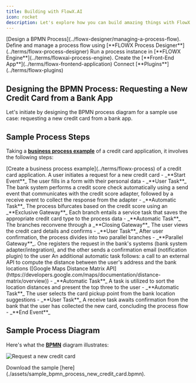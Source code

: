 ```yaml
---
title: Building with FlowX.AI
icon: rocket
description: Let's explore how you can build amazing things with FlowX.
---
```



<AccordionGroup>
  <Accordion title="BPMN Process" icon="sitemap">
    [Design a BPMN Process](../flowx-designer/managing-a-process-flow).
  </Accordion>
  <Accordion title="Process Flow" icon="arrow-progress">
    Define and manage a process flow using [**FLOWX Process Designer**](../terms/flowx-process-designer)  
 </Accordion>
  <Accordion title="Process Execution" icon="play">
   Run a process instance in [**FLOWX Engine**](../terms/flowxai-process-engine).
  </Accordion>
    <Accordion title="Front-End Application" icon="desktop">
    Create the [**Front-End App**](../terms/flowx-frontend-application)  
    </Accordion>
  <Accordion title="Plugins" icon="puzzle-piece">
    Connect [**Plugins**](../terms/flowx-plugins)
    </Accordion>
</AccordionGroup>


## Designing the BPMN Process: Requesting a New Credit Card from a Bank App

Let's initiate by designing the BPMN process diagram for a sample use case: requesting a new credit card from a bank app.

## Sample Process Steps

Taking a [**business process example**](../terms/flowx-process) of a credit card application, it involves the following steps:


<Steps>

  <Step title="Create Business Process Example">
    [Create a business process example](../terms/flowx-process) of a credit card application.
  </Step>


  <Step title="Initiate Credit Card Request">
    A user initiates a request for a new credit card - _**Start Event**_
  </Step>


  <Step title="Fill in Personal Data">
    The user fills in a form with their personal data - _**User Task**_
  </Step>


  <Step title="Automated Credit Score Check">
    The bank system performs a credit score check automatically using a send event that communicates with the credit score adapter, followed by a receive event to collect the response from the adapter - _**Automatic Task**_
  </Step>


  <Step title="Credit Score Bifurcation">
    The process bifurcates based on the credit score using an _**Exclusive Gateway**_
  </Step>


  <Step title="Save Credit Card Type">
    Each branch entails a service task that saves the appropriate credit card type to the process data - _**Automatic Task**_
  </Step>


  <Step title="Branch Reconciliation">
    The branches reconvene through a _**Closing Gateway**_
  </Step>


  <Step title="View and Confirm Credit Card Details">
    The user views the credit card details and confirms - _**User Task**_
  </Step>


  <Step title="Parallel Branching">
    After user confirmation, the process divides into two parallel branches - _**Parallel Gateway**_. One registers the request in the bank's systems (bank system adapter/integration), and the other sends a confirmation email (notification plugin) to the user
  </Step>


  <Step title="External API Call">
    An additional automatic task follows: a call to an external API to compute the distance between the user's address and the bank locations ([Google Maps Distance Matrix API](https://developers.google.com/maps/documentation/distance-matrix/overview)) - _**Automatic Task**_
  </Step>


  <Step title="Sort Location Distances">
    A task is utilized to sort the location distances and present the top three to the user - _**Automatic Task**_
  </Step>


  <Step title="Select Card Pickup Point">
    The user selects the card pickup point from the bank location suggestions - _**User Task**_
  </Step>


  <Step title="Receive Confirmation">
    A receive task awaits confirmation from the bank that the user has collected the new card, concluding the process flow - _**End Event**_
  </Step>
</Steps>


## Sample Process Diagram

Here's what the [**BPMN**](../terms/bpmn) diagram illustrates:

![Request a new credit card](https://s3.eu-west-1.amazonaws.com/docx.flowx.ai/3.5/request_a_credit_card_new.png)

<Tip>
Download the sample [here](./assets/sample_bpmn_process_new_credit_card.bpmn).
</Tip>

